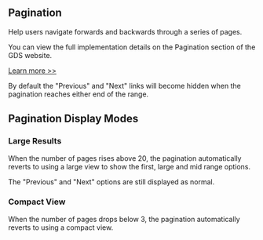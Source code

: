 
<Meta title="Components/Pagination/Information" />

<h2>Pagination</h2>

<p>Help users navigate forwards and backwards through a series of pages.</p>

<p>
  You can view the full implementation details on the Pagination section of the
  GDS website.
</p>
<a
  href="https://design-system.service.gov.uk/components/pagination/"
  target="_blank"
  rel="noreferrer"
>
  Learn more >>
</a>
<p>
  By default the "Previous" and "Next" links will become hidden when the
  pagination reaches either end of the range.
</p>

<h2>Pagination Display Modes</h2>

<h3>Large Results</h3>
<p>
  When the number of pages rises above 20, the pagination automatically reverts
  to using a large view to show the first, large and mid range options.
</p>
<p>The "Previous" and "Next" options are still displayed as normal.</p>
<h3>Compact View</h3>
<p>
  When the number of pages drops below 3, the pagination automatically reverts
  to using a compact view.
</p>
